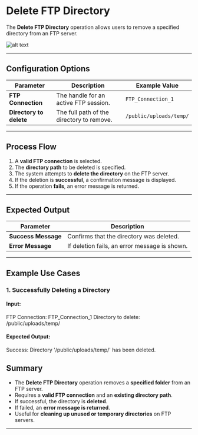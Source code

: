 # Delete FTP Directory

The **Delete FTP Directory** operation allows users to remove a specified directory from an FTP server.

![alt text](../../../assets/ftp/delete-ftp-directory.png)

---

## Configuration Options

| Parameter          | Description                                     | Example Value             |
|-------------------|-----------------------------------------------|---------------------------|
| **FTP Connection** | The handle for an active FTP session.         | `FTP_Connection_1`        |
| **Directory to delete** | The full path of the directory to remove. | `/public/uploads/temp/`   |

---

## **Process Flow**

1. A **valid FTP connection** is selected.
2. The **directory path** to be deleted is specified.
3. The system attempts to **delete the directory** on the FTP server.
4. If the deletion is **successful**, a confirmation message is displayed.
5. If the operation **fails**, an error message is returned.

---

## **Expected Output**

| Parameter      | Description                                    |
|---------------|------------------------------------------------|
| **Success Message** | Confirms that the directory was deleted. |
| **Error Message**   | If deletion fails, an error message is shown. |

---

## Example Use Cases

### 1. Successfully Deleting a Directory
#### Input:
FTP Connection: FTP_Connection_1 Directory to delete: /public/uploads/temp/

#### Expected Output:
Success: Directory '/public/uploads/temp/' has been deleted.

## Summary
- The **Delete FTP Directory** operation removes a **specified folder** from an FTP server.
- Requires a **valid FTP connection** and an **existing directory path**.
- If successful, the directory is **deleted**.
- If failed, an **error message is returned**.
- Useful for **cleaning up unused or temporary directories** on FTP servers.

---


